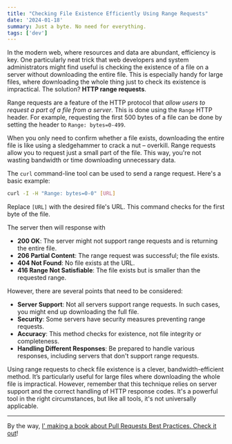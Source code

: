 ```yaml
---
title: "Checking File Existence Efficiently Using Range Requests"
date: '2024-01-18'
summary: Just a byte. No need for everything.
tags: ['dev']
---
```


In the modern web, where resources and data are abundant, efficiency is key. One particularly neat trick that web developers and system administrators might find useful is checking the existence of a file on a server without downloading the entire file. This is especially handy for large files, where downloading the whole thing just to check its existence is impractical. The solution? **HTTP range requests**. 

Range requests are a feature of the HTTP protocol that _allow users to request a part of a file from a server_. This is done using the `Range` HTTP header. For example, requesting the first 500 bytes of a file can be done by setting the header to `Range: bytes=0-499`.

When you only need to confirm whether a file exists, downloading the entire file is like using a sledgehammer to crack a nut – overkill. Range requests allow you to request just a small part of the file. This way, you're not wasting bandwidth or time downloading unnecessary data.

The `curl` command-line tool can be used to send a range request. Here's a basic example:

```bash
curl -I -H "Range: bytes=0-0" [URL]
```

Replace `[URL]` with the desired file's URL. This command checks for the first byte of the file.

The server then will response with

- **200 OK**: The server might not support range requests and is returning the entire file.
- **206 Partial Content**: The range request was successful; the file exists.
- **404 Not Found**: No file exists at the URL.
- **416 Range Not Satisfiable**: The file exists but is smaller than the requested range.

However, there are several points that need to be considered:

- **Server Support**: Not all servers support range requests. In such cases, you might end up downloading the full file.
- **Security**: Some servers have security measures preventing range requests.
- **Accuracy**: This method checks for existence, not file integrity or completeness.
- **Handling Different Responses**: Be prepared to handle various responses, including servers that don't support range requests.

Using range requests to check file existence is a clever, bandwidth-efficient method. It’s particularly useful for large files where downloading the whole file is impractical. However, remember that this technique relies on server support and the correct handling of HTTP response codes. It's a powerful tool in the right circumstances, but like all tools, it's not universally applicable.

---

By the way, [I' making a book about Pull Requests Best Practices. Check it out](https://pr.nico.fyi)!
